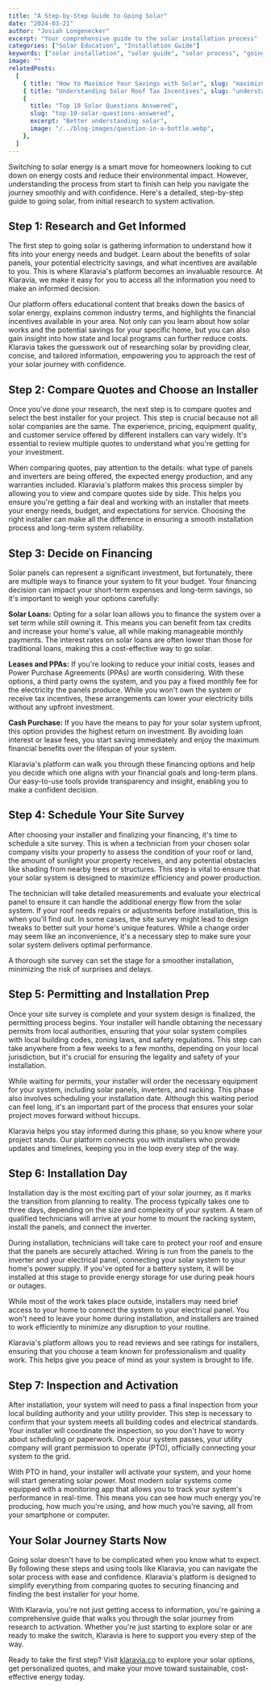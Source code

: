 ```yaml
---
title: "A Step-by-Step Guide to Going Solar"
date: "2024-03-21"
author: "Josiah Longenecker"
excerpt: "Your comprehensive guide to the solar installation process"
categories: ["Solar Education", "Installation Guide"]
keywords: ["solar installation", "solar guide", "solar process", "going solar", "solar steps"]
image: ""
relatedPosts:
  [
    { title: "How to Maximize Your Savings with Solar", slug: "maximize-solar-savings", excerpt: "Optimizing your solar investment", image: "/../blog-images/solar-savings.webp" },
    { title: "Understanding Solar Roof Tax Incentives", slug: "understanding-solar-roof-tax-incentives", excerpt: "Solar tax incentives", image: "/../blog-images/solar-calc.jpg" },
    {
      title: "Top 10 Solar Questions Answered",
      slug: "top-10-solar-questions-answered",
      excerpt: "Better understanding solar",
      image: "/../blog-images/question-in-a-bottle.webp",
    },
  ]
---
```


Switching to solar energy is a smart move for homeowners looking to cut down on energy costs and reduce their environmental impact. However, understanding the process from start to finish can help you navigate the journey smoothly and with confidence. Here's a detailed, step-by-step guide to going solar, from initial research to system activation.

## Step 1: Research and Get Informed

The first step to going solar is gathering information to understand how it fits into your energy needs and budget. Learn about the benefits of solar panels, your potential electricity savings, and what incentives are available to you. This is where Klaravia's platform becomes an invaluable resource. At Klaravia, we make it easy for you to access all the information you need to make an informed decision.

Our platform offers educational content that breaks down the basics of solar energy, explains common industry terms, and highlights the financial incentives available in your area. Not only can you learn about how solar works and the potential savings for your specific home, but you can also gain insight into how state and local programs can further reduce costs. Klaravia takes the guesswork out of researching solar by providing clear, concise, and tailored information, empowering you to approach the rest of your solar journey with confidence.

## Step 2: Compare Quotes and Choose an Installer

Once you've done your research, the next step is to compare quotes and select the best installer for your project. This step is crucial because not all solar companies are the same. The experience, pricing, equipment quality, and customer service offered by different installers can vary widely. It's essential to review multiple quotes to understand what you're getting for your investment.

When comparing quotes, pay attention to the details: what type of panels and inverters are being offered, the expected energy production, and any warranties included. Klaravia's platform makes this process simpler by allowing you to view and compare quotes side by side. This helps you ensure you're getting a fair deal and working with an installer that meets your energy needs, budget, and expectations for service. Choosing the right installer can make all the difference in ensuring a smooth installation process and long-term system reliability.

## Step 3: Decide on Financing

Solar panels can represent a significant investment, but fortunately, there are multiple ways to finance your system to fit your budget. Your financing decision can impact your short-term expenses and long-term savings, so it's important to weigh your options carefully:

**Solar Loans:** Opting for a solar loan allows you to finance the system over a set term while still owning it. This means you can benefit from tax credits and increase your home's value, all while making manageable monthly payments. The interest rates on solar loans are often lower than those for traditional loans, making this a cost-effective way to go solar.

**Leases and PPAs:** If you're looking to reduce your initial costs, leases and Power Purchase Agreements (PPAs) are worth considering. With these options, a third party owns the system, and you pay a fixed monthly fee for the electricity the panels produce. While you won't own the system or receive tax incentives, these arrangements can lower your electricity bills without any upfront investment.

**Cash Purchase:** If you have the means to pay for your solar system upfront, this option provides the highest return on investment. By avoiding loan interest or lease fees, you start saving immediately and enjoy the maximum financial benefits over the lifespan of your system.

Klaravia's platform can walk you through these financing options and help you decide which one aligns with your financial goals and long-term plans. Our easy-to-use tools provide transparency and insight, enabling you to make a confident decision.

## Step 4: Schedule Your Site Survey

After choosing your installer and finalizing your financing, it's time to schedule a site survey. This is when a technician from your chosen solar company visits your property to assess the condition of your roof or land, the amount of sunlight your property receives, and any potential obstacles like shading from nearby trees or structures. This step is vital to ensure that your solar system is designed to maximize efficiency and power production.

The technician will take detailed measurements and evaluate your electrical panel to ensure it can handle the additional energy flow from the solar system. If your roof needs repairs or adjustments before installation, this is when you'll find out. In some cases, the site survey might lead to design tweaks to better suit your home's unique features. While a change order may seem like an inconvenience, it's a necessary step to make sure your solar system delivers optimal performance.

A thorough site survey can set the stage for a smoother installation, minimizing the risk of surprises and delays.

## Step 5: Permitting and Installation Prep

Once your site survey is complete and your system design is finalized, the permitting process begins. Your installer will handle obtaining the necessary permits from local authorities, ensuring that your solar system complies with local building codes, zoning laws, and safety regulations. This step can take anywhere from a few weeks to a few months, depending on your local jurisdiction, but it's crucial for ensuring the legality and safety of your installation.

While waiting for permits, your installer will order the necessary equipment for your system, including solar panels, inverters, and racking. This phase also involves scheduling your installation date. Although this waiting period can feel long, it's an important part of the process that ensures your solar project moves forward without hiccups.

Klaravia helps you stay informed during this phase, so you know where your project stands. Our platform connects you with installers who provide updates and timelines, keeping you in the loop every step of the way.

## Step 6: Installation Day

Installation day is the most exciting part of your solar journey, as it marks the transition from planning to reality. The process typically takes one to three days, depending on the size and complexity of your system. A team of qualified technicians will arrive at your home to mount the racking system, install the panels, and connect the inverter.

During installation, technicians will take care to protect your roof and ensure that the panels are securely attached. Wiring is run from the panels to the inverter and your electrical panel, connecting your solar system to your home's power supply. If you've opted for a battery system, it will be installed at this stage to provide energy storage for use during peak hours or outages.

While most of the work takes place outside, installers may need brief access to your home to connect the system to your electrical panel. You won't need to leave your home during installation, and installers are trained to work efficiently to minimize any disruption to your routine.

Klaravia's platform allows you to read reviews and see ratings for installers, ensuring that you choose a team known for professionalism and quality work. This helps give you peace of mind as your system is brought to life.

## Step 7: Inspection and Activation

After installation, your system will need to pass a final inspection from your local building authority and your utility provider. This step is necessary to confirm that your system meets all building codes and electrical standards. Your installer will coordinate the inspection, so you don't have to worry about scheduling or paperwork. Once your system passes, your utility company will grant permission to operate (PTO), officially connecting your system to the grid.

With PTO in hand, your installer will activate your system, and your home will start generating solar power. Most modern solar systems come equipped with a monitoring app that allows you to track your system's performance in real-time. This means you can see how much energy you're producing, how much you're using, and how much you're saving, all from your smartphone or computer.

## Your Solar Journey Starts Now

Going solar doesn't have to be complicated when you know what to expect. By following these steps and using tools like Klaravia, you can navigate the solar process with ease and confidence. Klaravia's platform is designed to simplify everything from comparing quotes to securing financing and finding the best installer for your home.

With Klaravia, you're not just getting access to information, you're gaining a comprehensive guide that walks you through the solar journey from research to activation. Whether you're just starting to explore solar or are ready to make the switch, Klaravia is here to support you every step of the way.

Ready to take the first step? Visit [klaravia.co](https://www.klaravia.co) to explore your solar options, get personalized quotes, and make your move toward sustainable, cost-effective energy today.

<RelatedPostsWrapper />
